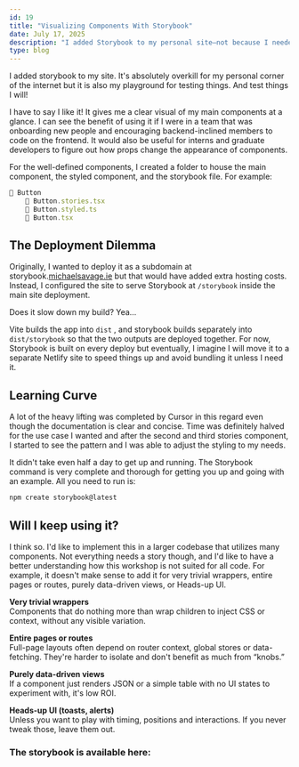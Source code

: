 ```yaml
---
id: 19
title: "Visualizing Components With Storybook"
date: July 17, 2025
description: "I added Storybook to my personal site—not because I needed it, but because it's a great way to test and visualize components. Overkill for one dev, but perfect for experimentation."
type: blog
---
```



I added storybook to my site. It's absolutely overkill for my personal corner of the internet but it is also my playground for testing things. And test things I will!

I have to say I like it! It gives me a clear visual of my main components at a glance. I can see the benefit of using it if I were in a team that was onboarding new people and encouraging backend-inclined members to code on the frontend. It would also be useful for interns and graduate developers to figure out how props change the appearance of components.

For the well-defined components, I created a folder to house the main component, the styled component, and the storybook file. For example:

```jsx
📁 Button
	📃 Button.stories.tsx
	📃 Button.styled.ts
	📃 Button.tsx
```

## The Deployment Dilemma

Originally, I wanted to deploy it as a subdomain at storybook.[michaelsavage.ie](http://michaelsavage.ie) but that would have added extra hosting costs. Instead, I configured the site to serve Storybook at `/storybook` inside the main site deployment.

Does it slow down my build? Yea…

Vite builds the app into `dist` , and storybook builds separately into `dist/storybook` so that the two outputs are deployed together. For now, Storybook is built on every deploy but eventually, I imagine I will move it to a separate Netlify site to speed things up and avoid bundling it unless I need it.

## Learning Curve

A lot of the heavy lifting was completed by Cursor in this regard even though the documentation is clear and concise. Time was definitely halved for the use case I wanted and after the second and third stories component, I started to see the pattern and I was able to adjust the styling to my needs.

It didn't take even half a day to get up and running. The Storybook command is very complete and thorough for getting you up and going with an example. All you need to run is:

```jsx
npm create storybook@latest
```

## Will I keep using it?

I think so. I'd like to implement this in a larger codebase that utilizes many components. Not everything needs a story though, and I'd like to have a better understanding how this workshop is not suited for all code. For example, it doesn't make sense to add it for very trivial wrappers, entire pages or routes, purely data-driven views, or Heads-up UI.

**Very trivial wrappers**  
	Components that do nothing more than wrap children to inject CSS or context, without any visible variation.

**Entire pages or routes**  
	Full-page layouts often depend on router context, global stores or data-fetching. They're harder to isolate and don't benefit as much from “knobs.”

**Purely data-driven views**  
	If a component just renders JSON or a simple table with no UI states to experiment with, it's low ROI.

**Heads-up UI (toasts, alerts)**  
	Unless you want to play with timing, positions and interactions. If you never tweak those, leave them out.

### The storybook is available here: <Anchor link="/storybook" variant="link" />